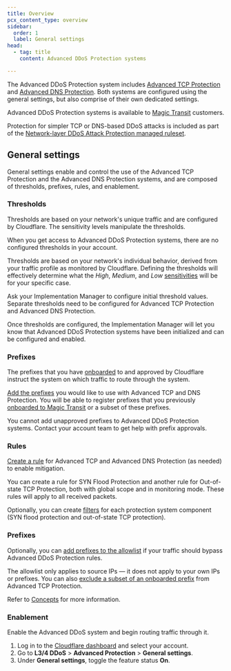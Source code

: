 ```yaml
---
title: Overview
pcx_content_type: overview
sidebar:
  order: 1
  label: General settings
head:
  - tag: title
    content: Advanced DDoS Protection systems

---
```



The Advanced DDoS Protection system includes [Advanced TCP Protection](/ddos-protection/advanced-ddos-systems/overview/advanced-tcp-protection/) and [Advanced DNS Protection](/ddos-protection/advanced-ddos-systems/overview/advanced-dns-protection/). Both systems are configured using the general settings, but also comprise of their own dedicated settings.

Advanced DDoS Protection systems is available to [Magic Transit](/magic-transit/) customers.

Protection for simpler TCP or DNS-based DDoS attacks is included as part of the [Network-layer DDoS Attack Protection managed ruleset](/ddos-protection/managed-rulesets/network/).

## General settings

General settings enable and control the use of the Advanced TCP Protection and the Advanced DNS Protection systems, and are composed of thresholds, prefixes, rules, and enablement.

### Thresholds

Thresholds are based on your network's unique traffic and are configured by Cloudflare. The sensitivity levels manipulate the thresholds.

When you get access to Advanced DDoS Protection systems, there are no configured thresholds in your account.

Thresholds are based on your network's individual behavior, derived from your traffic profile as monitored by Cloudflare. Defining the thresholds will effectively determine what the _High_, _Medium_, and _Low_ [sensitivities](/ddos-protection/advanced-ddos-systems/concepts/#burst-sensitivity) will be for your specific case.

Ask your Implementation Manager to configure initial threshold values. Separate thresholds need to be configured for Advanced TCP Protection and Advanced DNS Protection.

Once thresholds are configured, the Implementation Manager will let you know that Advanced DDoS Protection systems have been initialized and can be configured and enabled.

### Prefixes

The prefixes that you have [onboarded](/magic-transit/how-to/advertise-prefixes/) to and approved by Cloudflare instruct the system on which traffic to route through the system.

[Add the prefixes](/ddos-protection/advanced-ddos-systems/how-to/add-prefix/) you would like to use with Advanced TCP and DNS Protection. You will be able to register prefixes that you previously [onboarded to Magic Transit](/magic-transit/how-to/advertise-prefixes/) or a subset of these prefixes.

You cannot add unapproved prefixes to Advanced DDoS Protection systems. Contact your account team to get help with prefix approvals.

### Rules

[Create a rule](/ddos-protection/advanced-ddos-systems/how-to/create-rule/) for Advanced TCP and Advanced DNS Protection (as needed) to enable mitigation. 

You can create a rule for SYN Flood Protection and another rule for Out-of-state TCP Protection, both with global scope and in monitoring mode. These rules will apply to all received <GlossaryTooltip term="data packet">packets</GlossaryTooltip>.

Optionally, you can create [filters](/ddos-protection/advanced-ddos-systems/concepts/#filter) for each protection system component (SYN flood protection and out-of-state TCP protection). <Render file="atp-filter-definition" />

### Prefixes

Optionally, you can [add prefixes to the allowlist](/ddos-protection/advanced-ddos-systems/how-to/add-prefix-allowlist/) if your traffic should bypass Advanced DDoS Protection rules.

The <GlossaryTooltip term="allowlist">allowlist</GlossaryTooltip> only applies to source IPs — it does not apply to your own IPs or prefixes. You can also [exclude a subset of an onboarded prefix](/ddos-protection/advanced-ddos-systems/how-to/exclude-prefix/) from Advanced TCP Protection.

Refer to [Concepts](/ddos-protection/advanced-ddos-systems/concepts/) for more information.

### Enablement

Enable the Advanced DDoS system and begin routing traffic through it.

1. Log in to the [Cloudflare dashboard](https://dash.cloudflare.com/) and select your account.
2. Go to **L3/4 DDoS** > **Advanced Protection** > **General settings**.
3. Under **General settings**, toggle the feature status **On**.